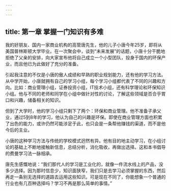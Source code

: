 ```yaml
---
---
---
```

title: 第一章 掌握一门知识有多难
---




我的好朋友、国内一家商业机构的高管唐先生，他的儿子小唐今年25岁，即将从美国普林斯顿大学毕业。在一次聚会中，谈到“未来发展”的话题，小唐十分干脆地拒绝了父亲的安排，向大家宣布他将自己成立一个小型团队，投身于国内的环保产业，而且他已为此做好了充分的准备。

引起我注意的不仅是小唐的傲人成绩和早熟的职业规划能力，还有他的学习方法。从中学开始，小唐就拥有自己的学习小组，每个学习小组都代表了不同的兴趣和方向。比如：商业管理小组，证券投资小组，IT技术小组，还有科学理论和环保知识小组。他与不同的老师和同学在小组中做针对性的讨论，了解这些领域是否合乎胃口和兴趣，储备相关的知识。

但到了大学时，他的学习小组只剩下了两个：环保和商业管理。他不准备子承父业，通过5到8年的学习，他认为自己的兴趣是环保。即使在商业管理方面也积累了出色的能力，或许仍然可能涉足于此，也只会是一条帮他赚钱的渠道，而不是他今后的主业。

小唐的这种学习方法与传统的学校模式迥然有异。他有目的地主动学习，在小组讨论的基础上不断地接触新信息，总结分析，消化吸收，再做出选择。这和本书倡导的费曼学习法一脉相承。

唐先生感慨地说：“我们那代人的学习是工业化的，就像一件流水线上的产品，没多少选择。因为那时信息少，知识面狭窄，我们只是去学习必须掌握的东西，然后再走一条别无选择的道路去运用这些知识。可是现在不同了，你能想象一个普通的行业也有几百种选择吗？学习不再是那么简单的事情。”